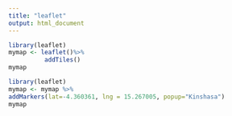 ---
title: "leaflet"
output: html_document
---

```{r}
library(leaflet)
mymap <- leaflet()%>%
          addTiles()
mymap
```


```{r}
library(leaflet)
mymap <- mymap %>%
addMarkers(lat=-4.360361, lng = 15.267005, popup="Kinshasa")
mymap
```
